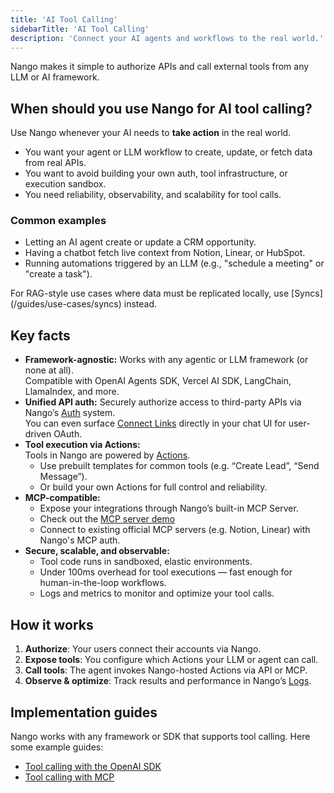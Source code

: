 ```yaml
---
title: 'AI Tool Calling'
sidebarTitle: 'AI Tool Calling'
description: 'Connect your AI agents and workflows to the real world.'
---
```


Nango makes it simple to authorize APIs and call external tools from any LLM or AI framework.


## When should you use Nango for AI tool calling?

Use Nango whenever your AI needs to **take action** in the real world.

- You want your agent or LLM workflow to create, update, or fetch data from real APIs.
- You want to avoid building your own auth, tool infrastructure, or execution sandbox.
- You need reliability, observability, and scalability for tool calls.

### Common examples

- Letting an AI agent create or update a CRM opportunity.
- Having a chatbot fetch live context from Notion, Linear, or HubSpot.
- Running automations triggered by an LLM (e.g., "schedule a meeting" or "create a task").

<Tip>
For RAG-style use cases where data must be replicated locally, use [Syncs](/guides/use-cases/syncs) instead.
</Tip>



## Key facts

- **Framework-agnostic:** Works with any agentic or LLM framework (or none at all).  
  Compatible with OpenAI Agents SDK, Vercel AI SDK, LangChain, LlamaIndex, and more.
- **Unified API auth:** Securely authorize access to third-party APIs via Nango’s [Auth](/guides/use-cases/api-auth) system.  
  You can even surface [Connect Links](/reference/api/connect/sessions/create#response-data-connect-link) directly in your chat UI for user-driven OAuth.
- **Tool execution via Actions:**  
  Tools in Nango are powered by [Actions](/guides/use-cases/actions).  
  - Use prebuilt templates for common tools (e.g. “Create Lead”, “Send Message”).  
  - Or build your own Actions for full control and reliability.
- **MCP-compatible:**  
  - Expose your integrations through Nango’s built-in MCP Server.  
  - Check out the [MCP server demo](https://www.youtube.com/embed/80W3AZMM9KY)
  - Connect to existing official MCP servers (e.g. Notion, Linear) with Nango's MCP auth.
- **Secure, scalable, and observable:**  
  - Tool code runs in sandboxed, elastic environments.  
  - Under 100ms overhead for tool executions — fast enough for human-in-the-loop workflows.  
  - Logs and metrics to monitor and optimize your tool calls.


## How it works

1. **Authorize**: Your users connect their accounts via Nango.  
2. **Expose tools**: You configure which Actions your LLM or agent can call.  
3. **Call tools**: The agent invokes Nango-hosted Actions via API or MCP.  
4. **Observe & optimize**: Track results and performance in Nango’s [Logs](/guides/platform/logs).


## Implementation guides

Nango works with any framework or SDK that supports tool calling. Here some example guides:
- [Tool calling with the OpenAI SDK](/implementation-guides/ai-tool-calling/openai-sdk)
- [Tool calling with MCP](/implementation-guides/tool-calling/implement-mcp-server)
